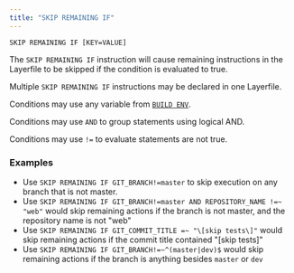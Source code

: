 ```yaml
---
title: "SKIP REMAINING IF"
---
```


`SKIP REMAINING IF [KEY=VALUE]`

The `SKIP REMAINING IF` instruction will cause remaining instructions in the
Layerfile to be skipped if the condition is evaluated to true.

Multiple `SKIP REMAINING IF` instructions may be declared in one Layerfile.

Conditions may use any variable from
[`BUILD ENV`](/layerfile-reference/build-env).

Conditions may use `AND` to group statements using logical AND.

Conditions may use `!=` to evaluate statements are not true.

### Examples

- Use `SKIP REMAINING IF GIT_BRANCH!=master` to skip execution on any branch
  that is not master.
- Use `SKIP REMAINING IF GIT_BRANCH!=master AND REPOSITORY_NAME !=~ "web"` would
  skip remaining actions if the branch is not master, and the repository name is
  not "web"
- Use `SKIP REMAINING IF GIT_COMMIT_TITLE =~ "\[skip tests\]"` would skip
  remaining actions if the commit title contained "\[skip tests]"
- Use `SKIP REMAINING IF GIT_BRANCH!=~^(master|dev)$` would skip remaining
  actions if the branch is anything besides `master` or `dev`
